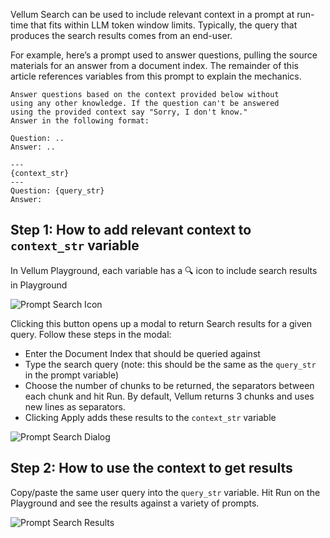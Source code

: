 Vellum Search can be used to include relevant context in a prompt at run-time that fits within LLM token window limits. Typically, the query that produces the search results comes from an end-user.

For example, here’s a prompt used to answer questions, pulling the source materials for an answer from a document index. The remainder of this article references variables from this prompt to explain the mechanics.

```
Answer questions based on the context provided below without
using any other knowledge. If the question can't be answered
using the provided context say "Sorry, I don't know."
Answer in the following format:

Question: ..
Answer: ..

---
{context_str}
---
Question: {query_str}
Answer:
```

## Step 1: How to add relevant context to `context_str` variable

In Vellum Playground, each variable has a 🔍 icon to include search results in Playground

![Prompt Search Icon](https://storage.googleapis.com/vellum-public/help-docs/prompt_search_icon.png)

Clicking this button opens up a modal to return Search results for a given query. Follow these steps in the modal:

- Enter the Document Index that should be queried against
- Type the search query (note: this should be the same as the `query_str` in the prompt variable)
- Choose the number of chunks to be returned, the separators between each chunk and hit Run. By default, Vellum returns 3 chunks and uses new lines as separators.
- Clicking Apply adds these results to the `context_str` variable

![Prompt Search Dialog](https://storage.googleapis.com/vellum-public/help-docs/prompt_search_dialog.png)

## Step 2: How to use the context to get results

Copy/paste the same user query into the `query_str` variable. Hit Run on the Playground and see the results against a variety of prompts.

![Prompt Search Results](https://storage.googleapis.com/vellum-public/help-docs/prompt_search_results.png)